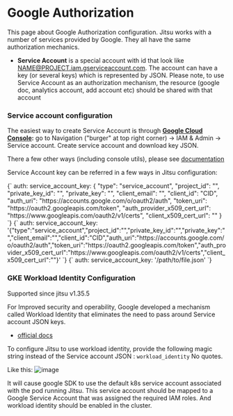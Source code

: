 # Google Authorization

This page about Google Authorization configuration.
Jitsu works with a number of services provided by Google. They all have the same authorization mechanics.

* **Service Account** is a special account with id that look like [NAME@PROJECT.iam.gserviceaccount.com](https://console.cloud.google.com/iam-admin/serviceaccounts/details/107095565645971338726?project=exalted-cogency-279115).
  The account can have a key \(or several keys\) which is represented by JSON. Please note, to use Service Account as an authorization mechanism, the resource \(google doc, analytics account, add account etc\) should be shared with that account

### Service account configuration

The easiest way to create Service Account is through [**Google Cloud Console**](https://console.cloud.google.com/)**:** go to Navigation ("burger" at top right corner) → IAM & Admin → Service account. Create service account and download key JSON.

There a few other ways (including console utils), please see [documentation](https://cloud.google.com/iam/docs/creating-managing-service-account-keys)

Service Account key can be referred in a few ways in Jitsu configuration:

<CodeInTabs>
    <CodeTab title="As a JSON object" lang="yaml">
        {`
        auth:
  service_account_key: {
    "type": "service_account",
    "project_id": "<PROJECT_ID>",
    "private_key_id": "<PK_ID>",
    "private_key": "<PRIVATE_KEY>",
    "client_email": "<EMAIL>",
    "client_id": "CID",
    "auth_uri": "https://accounts.google.com/o/oauth2/auth",
    "token_uri": "https://oauth2.googleapis.com/token",
    "auth_provider_x509_cert_url": "https://www.googleapis.com/oauth2/v1/certs",
    "client_x509_cert_url": "<CERT_URL>"
  }
        `}
    </CodeTab>
    <CodeTab title="As a JSON string" lang="yaml">
        {`
        auth:
          service_account_key: '{"type":"service_account","project_id":"<PROJECT_ID>","private_key_id":"<PK_ID>","private_key":"<PRIVATE_KEY>","client_email":"<EMAIL>","client_id":"CID","auth_uri":"https://accounts.google.com/o/oauth2/auth","token_uri":"https://oauth2.googleapis.com/token","auth_provider_x509_cert_url":"https://www.googleapis.com/oauth2/v1/certs","client_x509_cert_url":"<CERT_URL>"}'
        `}
    </CodeTab>
    <CodeTab title="As a path to file" lang="yaml">
        {`
        auth:
          service_account_key: '/path/to/file.json'
        `}
    </CodeTab>
</CodeInTabs>


### GKE Workload Identity Configuration
Supported since jitsu v1.35.5

For Improved security and operability, Google developed a mechanism called Workload Identity that eliminates the need to pass around Service account JSON keys.
- [official docs](https://cloud.google.com/kubernetes-engine/docs/how-to/workload-identity)

To configure Jitsu to use workload identity,
provide the following magic string instead of the Service account JSON :
`workload_identity`
No quotes.

Like this:
![image](https://user-images.githubusercontent.com/6231756/135107450-6ba685d6-222f-4af3-b027-a0e2315afa43.png)

It will cause google SDK to use the default k8s service account associated with the pod running Jitsu.
This service account should be mapped to a Google Service Account that was assigned the required IAM roles. And workload identity should be enabled in the cluster.
